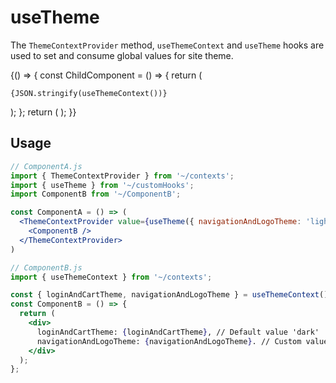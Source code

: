 
<Meta title="Hooks/useTheme" />

# useTheme

The `ThemeContextProvider` method, `useThemeContext` and `useTheme` hooks are used to set and consume global values for site theme.

<Preview>
  <Story name="Base hook">
    {() => {
      const ChildComponent = () => {
        return (
          <pre><code>{JSON.stringify(useThemeContext())}</code></pre>
        );
      };
      return (
        <ThemeContextProvider value={useTheme({ navigationAndLogoTheme: 'light' })}>
          <ChildComponent />
        </ThemeContextProvider>
      );
    }}
  </Story>
</Preview>

## Usage

```jsx
// ComponentA.js
import { ThemeContextProvider } from '~/contexts';
import { useTheme } from '~/customHooks';
import ComponentB from '~/ComponentB';

const ComponentA = () => (
  <ThemeContextProvider value={useTheme({ navigationAndLogoTheme: 'light' })}>
    <ComponentB />
  </ThemeContextProvider>
)

// ComponentB.js
import { useThemeContext } from '~/contexts';

const { loginAndCartTheme, navigationAndLogoTheme } = useThemeContext();
const ComponentB = () => {
  return (
    <div>
      loginAndCartTheme: {loginAndCartTheme}, // Default value 'dark'
      navigationAndLogoTheme: {navigationAndLogoTheme}. // Custom value 'light'
    </div>
  );
};
```
